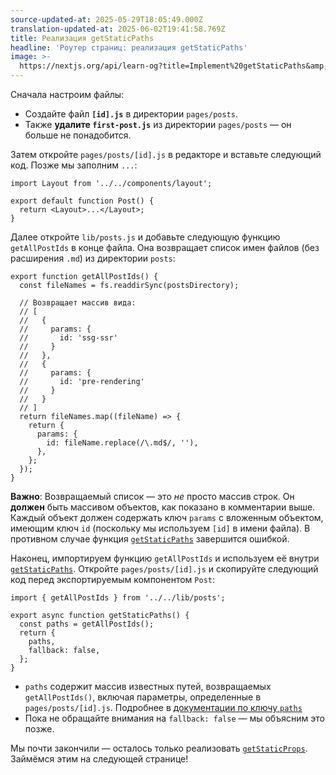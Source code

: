 ```yaml
---
source-updated-at: 2025-05-29T18:05:49.000Z
translation-updated-at: 2025-06-02T19:41:58.769Z
title: Реализация getStaticPaths
headline: 'Роутер страниц: реализация getStaticPaths'
image: >-
  https://nextjs.org/api/learn-og?title=Implement%20getStaticPaths&amp;chapter=31
---
```


Сначала настроим файлы:

* Создайте файл **`[id].js`** в директории `pages/posts`.
* Также **удалите `first-post.js`** из директории `pages/posts` — он больше не понадобится.

Затем откройте `pages/posts/[id].js` в редакторе и вставьте следующий код. Позже мы заполним `...`:

```
import Layout from '../../components/layout';
 
export default function Post() {
  return <Layout>...</Layout>;
}
```

Далее откройте `lib/posts.js` и добавьте следующую функцию `getAllPostIds` в конце файла. Она возвращает список имен файлов (без расширения `.md`) из директории `posts`:

```
export function getAllPostIds() {
  const fileNames = fs.readdirSync(postsDirectory);
 
  // Возвращает массив вида:
  // [
  //   {
  //     params: {
  //       id: 'ssg-ssr'
  //     }
  //   },
  //   {
  //     params: {
  //       id: 'pre-rendering'
  //     }
  //   }
  // ]
  return fileNames.map((fileName) => {
    return {
      params: {
        id: fileName.replace(/\.md$/, ''),
      },
    };
  });
}
```

**Важно**: Возвращаемый список — это _не_ просто массив строк. Он **должен** быть массивом объектов, как показано в комментарии выше. Каждый объект должен содержать ключ `params` с вложенным объектом, имеющим ключ `id` (поскольку мы используем `[id]` в имени файла). В противном случае функция [`getStaticPaths`](/docs/pages/building-your-application/data-fetching/get-static-paths) завершится ошибкой.

Наконец, импортируем функцию `getAllPostIds` и используем её внутри [`getStaticPaths`](/docs/pages/building-your-application/data-fetching/get-static-paths). Откройте `pages/posts/[id].js` и скопируйте следующий код перед экспортируемым компонентом `Post`:

```
import { getAllPostIds } from '../../lib/posts';
 
export async function getStaticPaths() {
  const paths = getAllPostIds();
  return {
    paths,
    fallback: false,
  };
}
```

* `paths` содержит массив известных путей, возвращаемых `getAllPostIds()`, включая параметры, определенные в `pages/posts/[id].js`. Подробнее в [документации по ключу `paths`](/docs/pages/api-reference/functions/get-static-paths#paths)
* Пока не обращайте внимания на `fallback: false` — мы объясним это позже.

Мы почти закончили — осталось только реализовать [`getStaticProps`](/docs/pages/building-your-application/data-fetching/get-static-props). Займёмся этим на следующей странице!